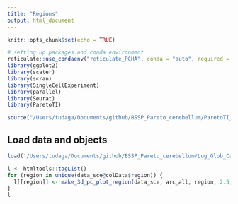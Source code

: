 ```yaml
---
title: "Regions"
output: html_document
---
```


```r
knitr::opts_chunk$set(echo = TRUE)
```

```r
# setting up packages and conda environment
reticulate::use_condaenv("reticulate_PCHA", conda = "auto", required = TRUE) 
library(ggplot2)
library(scater)
library(scran)
library(SingleCellExperiment)
library(parallel)
library(Seurat)
library(ParetoTI)
```

```r
source("/Users/tudaga/Documents/github/BSSP_Pareto_cerebellum/ParetoTI_utils.R")
```

## Load data and objects
```r
load('/Users/tudaga/Documents/github/BSSP_Pareto_cerebellum/Lug_Glob_Cand_analysis/hvgs_lug_glob_cand4.Rdata')
```


```r
l <- htmltools::tagList()
for (region in unique(data_sce@colData$region)) {
  l[[region]] <- make_3d_pc_plot_region(data_sce, arc_all, region, 2.5, 3)
}
l
```

